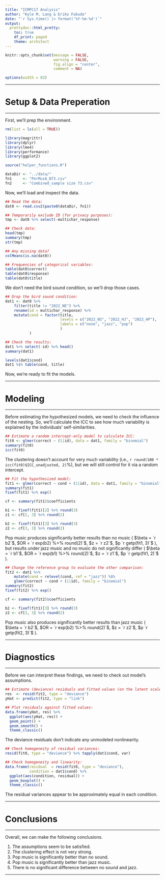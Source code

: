 ```yaml
---
title: "ICMPC17 Analysis"
author: "Kyle M. Lang & Eriko Fukuda"
date: "`r Sys.time() |> format('%Y-%m-%d')`"
output: 
  prettydoc::html_pretty:
    toc: true
    df_print: paged 
    theme: architect
---
```


```r
knitr::opts_chunk$set(message = FALSE, 
                      warning = FALSE, 
                      fig.align = "center", 
                      comment = NA)

options(width = 82)
```

---

# Setup & Data Preperation

---

First, we'll prep the environment.

```r
rm(list = ls(all = TRUE))

library(magrittr)
library(dplyr)
library(lme4)
library(performance)
library(ggplot2)

source("helper_functions.R")

dataDir <- "../data/"
fn1     <- "PerMusA_N73.csv"
fn2     <- "Combined_sample size 73.csv"
```

Now, we'll load and inspect the data.

```r
## Read the data: 
dat0 <- read.csv2(paste0(dataDir, fn1))

## Temporarily exclude ID (for privacy purposes):
tmp <- dat0 %>% select(-multichar_response)

## Check data:
head(tmp)
summary(tmp)
str(tmp)

## Any missing data?
colMeans(is.na(dat0))

## Frequencies of categorical variables:
table(dat0$correct)
table(dat0$response)
table(dat0$title)
```

We don't need the bird sound condition, so we'll drop those cases.

```r
## Drop the bird sound condition:
dat1 <- dat0 %>%
    filter(title != "2022_NE") %>%
    rename(id = multichar_response) %>%
    mutate(cond = factor(title,
                         levels = c("2022_NS", "2022_HJ", "2022_HP"),
                         labels = c("none", "jazz", "pop")
                         )
           )

## Check the results:
dat1 %>% select(-id) %>% head()
summary(dat1)

levels(dat1$cond)
dat1 %$% table(cond, title)
```

Now, we're ready to fit the models.

---

# Modeling

---

Before estimating the hypothesized models, we need to check the influence of the
nesting. So, we'll calculate the ICC to see how much variability is explained by
the individuals' self-similarities.

```r
## Estimate a random intercept-only model to calculate ICC:
fit0 <- glmer(correct ~ (1|id), data = dat1, family = "binomial")
summary(fit0)
icc(fit0)
```

The clustering doesn't account for very much variability (i.e., `r round(100 * icc(fit0)$ICC_unadjusted, 2)`\%), but we will still control for it via a random
intercept.

```r
## Fit the hypothesized model:
fit1 <- glmer(correct ~ cond + (1|id), data = dat1, family = "binomial")
summary(fit1)
fixef(fit1) %>% exp()
```

```r
cf <- summary(fit1)$coefficients

b1 <- fixef(fit1)[2] %>% round(3)
z1 <- cf[2, 3] %>% round(2)

b2 <- fixef(fit1)[3] %>% round(3)
z2 <- cf[3, 3] %>% round(2)
```

Pop music produces significantly better results than no music (
$\beta = `r b2`$,
$OR = `r exp(b2) %>% round(2)`$,
$z = `r z2`$,
$p `r getp(fit1, 3)`$
), but results under jazz music and no music do not significantly differ (
$\beta = `r b1`$,
$OR = `r exp(b1) %>% round(2)`$,
$z = `r z1`$,
$p `r getp(fit1, 2)`$
).

```r
## Change the reference group to evaluate the other comparison:
fit2 <- dat1 %>%
    mutate(cond = relevel(cond, ref = "jazz")) %$%
    glmer(correct ~ cond + (1|id), family = "binomial")
summary(fit2)
fixef(fit2) %>% exp()
```

```r
cf <- summary(fit2)$coefficients

b2 <- fixef(fit1)[3] %>% round(3)
z2 <- cf[3, 3] %>% round(2)
```

Pop music also produces significantly better results than jazz music  (
$\beta = `r b2`$,
$OR = `r exp(b2) %>% round(2)`$,
$z = `r z2`$,
$p `r getp(fit2, 3)`$
).

---

# Diagnostics

---

Before we can interpret these findings, we need to check out model's assumptions.

```r
## Estimate (deviance) residuals and fitted values (on the latent scale):
res  <- resid(fit2, type = "deviance")
yHat <- predict(fit2, type = "link")

## Plot residuals against fitted values:
data.frame(yHat, res) %>%
  ggplot(aes(yHat, res)) +
  geom_point() +
  geom_smooth() +
  theme_classic()
```

The deviance residuals don't indicate any unmodeled nonlinearity.

```r
## Check homogeneity of residual variances:
resid(fit0, type = "deviance") %>% tapply(dat1$cond, var)

## Check homogeneity and linearity:
data.frame(residual  = resid(fit0, type = "deviance"),
           condition = dat1$cond) %>%
  ggplot(aes(condition, residual)) +
  geom_boxplot() +
  theme_classic()
```

The residual variances appear to be approximately equal in each condition.

---

# Conclusions

---

Overall, we can make the following conclusions.

1. The assumptions seem to be satisfied.
1. The clustering effect is not very strong.
1. Pop music is significantly better than no sound.
1. Pop music is significantly better than jazz music.
1. There is no significant difference between no sound and jazz.

---
